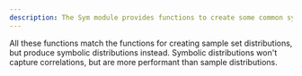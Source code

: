 ```yaml
---
description: The Sym module provides functions to create some common symbolic distributions.
---
```


All these functions match the functions for creating sample set distributions, but produce symbolic distributions instead. Symbolic distributions won't capture correlations, but are more performant than sample distributions.
